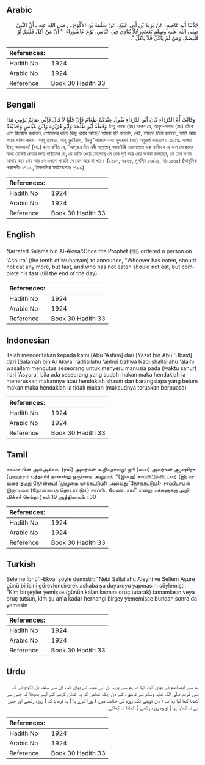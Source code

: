 ## Arabic


<div dir="rtl" lang="ar" style={{fontSize:'larger',backgroundColor:'#f8f9fa',padding:20}}>
حَدَّثَنَا أَبُو عَاصِمٍ، عَنْ يَزِيدَ بْنِ أَبِي عُبَيْدٍ، عَنْ سَلَمَةَ بْنِ الأَكْوَعِ ـ رضى الله عنه ـ أَنَّ النَّبِيَّ صلى الله عليه وسلم بَعَثَ رَجُلاً يُنَادِي فِي النَّاسِ، يَوْمَ عَاشُورَاءَ ‏ "‏ أَنْ مَنْ أَكَلَ فَلْيُتِمَّ أَوْ فَلْيَصُمْ، وَمَنْ لَمْ يَأْكُلْ فَلاَ يَأْكُلْ ‏"‏‏.‏
</div>
<div style={{backgroundColor:'#f8f9fa',padding:20, marginBottom: 10}}><table> <thead> <tr> <th>References:</th> <th></th> </tr> </thead> <tbody><tr><td>Hadith No</td><td>1924</td></tr><tr><td>Arabic No</td><td>1924</td></tr><tr><td>Reference</td><td>Book 30 Hadith 33</td></tr></tbody></table></div>

## Bengali


<div dir="ltr" lang="bn" style={{fontSize:'larger',backgroundColor:'#f8f9fa',padding:20}}>
وَقَالَتْ أُمَّ الدَّرْدَاءِ كَانَ أَبُو الدَّرْدَاءِ يَقُولُ عِنْدَكُمْ طَعَامٌ فَإِنْ قُلْنَا لاَ قَالَ فَإِنِّي صَائِمٌ يَوْمِي هَذَا وَفَعَلَهُ أَبُو طَلْحَةَ وَأَبُو هُرَيْرَةَ وَابْنُ عَبَّاسٍ وَحُذَيْفَةُ উম্মু দারদা (রাঃ) বলেন যে, আবুদ-দারদা (রাঃ) তাঁকে এসে জিজ্ঞেস করতেন, তোমাদের কাছে কিছু খাবার আছে? আমরা যদি বলতাম, নেই, তাহলে তিনি বলতেন, আমি আজ সওম পালন করব। আবূ তালহা, আবূ হুরাইরাহ্, ইবনু ‘আব্বাস এবং হুযায়ফা (রাঃ) অনুরূপ করতেন। ১৯২৪. সালমা ইবনু আকওয়া‘ (রহ.) হতে বর্ণিত যে, ‘আশূরার দিন নবী সাল্লাল্লাহু আলাইহি ওয়াসাল্লাম এক ব্যক্তিকে এ বলে লোকদের মধ্যে ঘোষণা দেয়ার জন্য পাঠালেন যে, যে ব্যক্তি খেয়ে ফেলেছে সে যেন পূর্ণ করে নেয় অথবা বলেছেন, সে যেন সওম আদায় করে নেয় আর যে এখনো খায়নি সে যেন আর না খায়। (২০০৭, ৭২৬৫, মুসলিম ১৩/২১, হাঃ ১১৩৫) (আধুনিক প্রকাশনীঃ ১৭৮৮, ইসলামিক ফাউন্ডেশনঃ ১৭৯৯)
</div>
<div style={{backgroundColor:'#f8f9fa',padding:20, marginBottom: 10}}><table> <thead> <tr> <th>References:</th> <th></th> </tr> </thead> <tbody><tr><td>Hadith No</td><td>1924</td></tr><tr><td>Arabic No</td><td>1924</td></tr><tr><td>Reference</td><td>Book 30 Hadith 33</td></tr></tbody></table></div>

## English


<div dir="ltr" lang="en" style={{fontSize:'larger',backgroundColor:'#f8f9fa',padding:20}}>
Narrated Salama bin Al-Akwa':Once the Prophet (ﷺ) ordered a person on 'Ashura' (the tenth of Muharram) to announce, "Whoever has eaten, should not eat any more, but fast, and who has not eaten should not eat, but complete his fast (till the end of the day)
</div>
<div style={{backgroundColor:'#f8f9fa',padding:20, marginBottom: 10}}><table> <thead> <tr> <th>References:</th> <th></th> </tr> </thead> <tbody><tr><td>Hadith No</td><td>1924</td></tr><tr><td>Arabic No</td><td>1924</td></tr><tr><td>Reference</td><td>Book 30 Hadith 33</td></tr></tbody></table></div>

## Indonesian


<div dir="ltr" lang="id" style={{fontSize:'larger',backgroundColor:'#f8f9fa',padding:20}}>
Telah menceritakan kepada kami [Abu 'Ashim] dari [Yazid bin Abu 'Ubaid] dari [Salamah bin Al Akwa' radliallahu 'anhu] bahwa Nabi shallallahu 'alaihi wasallam mengutus seseorang untuk menyeru manusia pada (waktu sahur) hari 'Asyura', bila ada seseorang yang sudah makan maka hendaklah ia meneruskan makannya atau hendaklah shaum dan barangsiapa yang belum makan maka hendaklah ia tidak makan (maksudnya teruskan berpuasa)
</div>
<div style={{backgroundColor:'#f8f9fa',padding:20, marginBottom: 10}}><table> <thead> <tr> <th>References:</th> <th></th> </tr> </thead> <tbody><tr><td>Hadith No</td><td>1924</td></tr><tr><td>Arabic No</td><td>1924</td></tr><tr><td>Reference</td><td>Book 30 Hadith 33</td></tr></tbody></table></div>

## Tamil


<div dir="ltr" lang="ta" style={{fontSize:'larger',backgroundColor:'#f8f9fa',padding:20}}>
சலமா பின் அல்அக்வஉ (ரலி) அவர்கள் கூறியதாவது: நபி (ஸல்) அவர்கள் ஆஷூரா (முஹர்ரம் பத்தாம்) நாளன்று ஒருவரை அனுப்பி, ‘‘(இன்று) சாப்பிட்டுவிட்டவர் (இரவுவரை தமது நோன்பை) ‘முழுமை யாக்கட்டும்!› அல்லது ‘நோற்கட்டும்!› சாப்பிடாமல் இருப்பவர் (நோன்பைத் தொடரட்டும்) சாப்பிட வேண்டாம்!” என்று மக்களுக்கு அறிவிக்கச் செய்தார்கள்.19 அத்தியாயம் : 30
</div>
<div style={{backgroundColor:'#f8f9fa',padding:20, marginBottom: 10}}><table> <thead> <tr> <th>References:</th> <th></th> </tr> </thead> <tbody><tr><td>Hadith No</td><td>1924</td></tr><tr><td>Arabic No</td><td>1924</td></tr><tr><td>Reference</td><td>Book 30 Hadith 33</td></tr></tbody></table></div>

## Turkish


<div dir="ltr" lang="tr" style={{fontSize:'larger',backgroundColor:'#f8f9fa',padding:20}}>
Seleme İbnü'l-Ekva' şöyle demiştir: "Nebi Sallallahu Aleyhi ve Sellem Aşure günü birisini görevlendirerek ashaba şu duyuruyu yapmasını söylemişti: "Kim birşeyler yemişse (günün kalan kısmını oruç tutarak) tamamlasın veya oruç tutsun, kim şu an'a kadar herhangi birşey yememişse bundan sonra da yemesin
</div>
<div style={{backgroundColor:'#f8f9fa',padding:20, marginBottom: 10}}><table> <thead> <tr> <th>References:</th> <th></th> </tr> </thead> <tbody><tr><td>Hadith No</td><td>1924</td></tr><tr><td>Arabic No</td><td>1924</td></tr><tr><td>Reference</td><td>Book 30 Hadith 33</td></tr></tbody></table></div>

## Urdu


<div dir="rtl" lang="ur" style={{fontSize:'larger',backgroundColor:'#f8f9fa',padding:20}}>
ہم سے ابوعاصم نے بیان کیا، کہا کہ ہم سے یزید بن ابی عبید نے بیان کیا، ان سے سلمہ بن اکوع نے کہ نبی کریم صلی اللہ علیہ وسلم نے عاشورہ کے دن ایک شخص کو یہ اعلان کرنے کے لیے بھیجا کہ جس نے کھانا کھا لیا وہ اب ( دن ڈوبنے تک روزہ کی حالت میں ) پورا کرے یا ( یہ فرمایا کہ ) روزہ رکھے اور جس نے نہ کھایا ہو ( تو وہ روزہ رکھے ) کھانا نہ کھائے۔
</div>
<div style={{backgroundColor:'#f8f9fa',padding:20, marginBottom: 10}}><table> <thead> <tr> <th>References:</th> <th></th> </tr> </thead> <tbody><tr><td>Hadith No</td><td>1924</td></tr><tr><td>Arabic No</td><td>1924</td></tr><tr><td>Reference</td><td>Book 30 Hadith 33</td></tr></tbody></table></div>